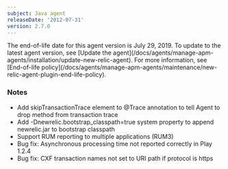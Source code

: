 ```yaml
---
subject: Java agent
releaseDate: '2012-07-31'
version: 2.7.0
---
```


<Callout variant="important">
  The end-of-life date for this agent version is July 29, 2019. To update to the latest agent version, see [Update the agent](/docs/agents/manage-apm-agents/installation/update-new-relic-agent). For more information, see [End-of-life policy](/docs/agents/manage-apm-agents/maintenance/new-relic-agent-plugin-end-life-policy).
</Callout>

### Notes

* Add skipTransactionTrace element to @Trace annotation to tell Agent to drop method from transaction trace
* Add -Dnewrelic.bootstrap_classpath=true system property to append newrelic.jar to bootstrap classpath
* Support RUM reporting to multiple applications (RUM3)
* Bug fix: Asynchronous processing time not reported correctly in Play 1.2.4
* Bug fix: CXF transaction names not set to URI path if protocol is https
